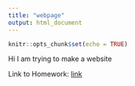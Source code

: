 ```yaml
---
title: "webpage"
output: html_document
---
```


```r
knitr::opts_chunk$set(echo = TRUE)
```

Hi I am trying to make a website

Link to Homework: [link](bio381test.html)